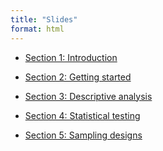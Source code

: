```yaml
---
title: "Slides"
format: html
---
```


- [Section 1: Introduction](slides-01-intro.qmd)

- [Section 2: Getting started](slides-02-getting-started.qmd)

- [Section 3: Descriptive analysis](slides-03-descriptive-analysis.qmd)

- [Section 4: Statistical testing](slides-04-stattesting.qmd)

- [Section 5: Sampling designs](slides-05-design.qmd)